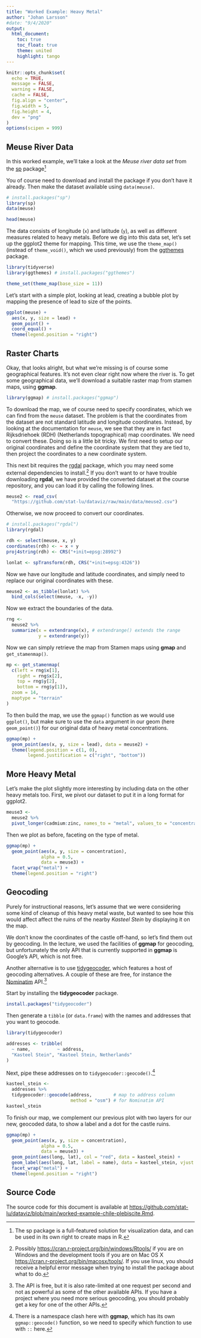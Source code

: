```yaml
---
title: "Worked Example: Heavy Metal"
author: "Johan Larsson"
#date: "9/4/2020"
output:
  html_document:
    toc: true
    toc_float: true
    theme: united
    highlight: tango
---
```


```r

knitr::opts_chunk$set(
  echo = TRUE,
  message = FALSE,
  warning = FALSE,
  cache = FALSE,
  fig.align = "center",
  fig.width = 5,
  fig.height = 4,
  dev = "png"
)
options(scipen = 999)
```

## Meuse River Data

In this worked example, we'll take a look at the *Meuse river data set*
from the [sp](https://CRAN.R-project.org/package=sp) package^[The sp package
is a full-featured solution for visualization data, and can be used in its
own right to create maps in R.]

You of course need to download and install the package if you don't have
it already. Then make the dataset available using `data(meuse)`.

```r
# install.packages("sp")
library(sp)
data(meuse)

head(meuse)
```

The data consists of longitude (`x`) and latitude (`y`), as well as
different measures related to heavy metals. Before we dig into this
data set, let's set up the ggplot2 theme for mapping. This time, we use
the `theme_map()` (instead of `theme_void()`, which we used
previously) from the
[ggthemes](https://CRAN.R-project.org/package=ggthemes) package.

```r
library(tidyverse)
library(ggthemes) # install.packages("ggthemes")

theme_set(theme_map(base_size = 11))
```

Let's start with a simple plot, looking at lead, creating a bubble plot by
mapping the presence of lead to size of the points.

```r
ggplot(meuse) +
  aes(x, y, size = lead) +
  geom_point() +
  coord_equal() +
  theme(legend.position = "right")
```

## Raster Charts

Okay, that looks alright, but what we're missing is of course some geographical
features. It's not even clear right now where the river is. To get some
geographical data, we'll download a suitable raster map from stamen maps,
using **ggmap**.

```r
library(ggmap) # install.packages("ggmap")
```

To download the map, we of course need to specify coordinates, which
we can find from the `meuse` dataset. The problem is that the
coordinates from the dataset are not standard latitude and longitude
coordinates. Instead, by looking at the documentation for `meuse`, we see
that they are in fact Rijksdriehoek (RDH) (Netherlands topographical) map
coordinates. We need to convert these. Doing so is a little bit
tricky. We first need to setup our original coordinates and define the
coordinate system that they are tied to, then project the coordinates to a
new coordinate system.

This next bit requires the [rgdal](https://CRAN.R-project.org/package=rgdal)
package, which you may need some external dependencies to install.^[Possibly
<https://cran.r-project.org/bin/windows/Rtools/> if you are on Windows and
the development tools if you are on Mac OS X
<https://cran.r-project.org/bin/macosx/tools/>. If you use linux, you should
receive a helpful error message when trying to install the package about
what to do.] If you don't want to or have trouble downloading **rgdal**, we
have provided the converted dataset at the course repository, and
you can load it by calling the following lines.

```r
meuse2 <- read_csv(
  "https://github.com/stat-lu/dataviz/raw/main/data/meuse2.csv")
```

Otherwise, we now proceed to convert our coordinates.

```r
# install.packages("rgdal")
library(rgdal)

rdh <- select(meuse, x, y)
coordinates(rdh) <- ~ x + y
proj4string(rdh) <- CRS("+init=epsg:28992")

lonlat <- spTransform(rdh, CRS("+init=epsg:4326"))
```

Now we have our longitude and latitude coordinates, and simply
need to replace our original coordinates with these.

```r
meuse2 <- as_tibble(lonlat) %>%
  bind_cols(select(meuse, -x, -y))
```

Now we extract the boundaries of the data.

```r
rng <-
  meuse2 %>%
  summarize(x = extendrange(x), # extendrange() extends the range
            y = extendrange(y))
```

Now we can simply retrieve the map from Stamen maps using **gmap** and
`get_stamenmap()`.

```r
mp <- get_stamenmap(
  c(left = rng$x[1],
    right = rng$x[2],
    top = rng$y[2],
    bottom = rng$y[1]),
  zoom = 14,
  maptype = "terrain"
)
```

To then build the map, we use the `ggmap()` function as we would use `ggplot()`,
but make sure to use the `data` argument in our geom (here `geom_point()`)
for our original data of heavy metal concentrations.

```r
ggmap(mp) +
  geom_point(aes(x, y, size = lead), data = meuse2) +
  theme(legend.position = c(1, 0),
        legend.justification = c("right", "bottom"))
```

## More Heavy Metal

Let's make the plot slightly more interesting by including data on the
other heavy metals too. First, we pivot our dataset to put it in a long
format for ggplot2.

```r
meuse3 <-
  meuse2 %>%
  pivot_longer(cadmium:zinc, names_to = "metal", values_to = "concentration")
```

Then we plot as before, faceting on the type of metal.

```r
ggmap(mp) +
  geom_point(aes(x, y, size = concentration),
             alpha = 0.5,
             data = meuse3) +
  facet_wrap("metal") +
  theme(legend.position = "right")
```

## Geocoding

Purely for instructional reasons, let's assume that we were considering some
kind of cleanup of this heavy metal waste, but wanted to see how this
would affect affect the ruins of the nearby *Kasteel Stein* by
displaying it on the map.

We don't know the coordinates of the castle off-hand, so let's find them out
by geocoding. In the lecture, we used the facilities of **ggmap** for
geocoding, but unfortunately the only API that is currently supported
in **ggmap** is Google's API, which is not free.

Another alternative is to use
[tidygeocoder](https://CRAN.R-project.org/package=tidygeocoder), which
features a host of geocoding alternatives. A couple of these are free, for
instance the [Nominatim](https://nominatim.org/) API.^[The API is free, but
it is also rate-limited at one request per second and not as powerful as
some of the other available APIs. If you have a project where you need more
serious geocoding, you should probably get a key for one of the other APIs.]

Start by installing the **tidygeocoder** package.

```r
install.packages("tidygeocoder")
```

Then generate a `tibble` (or `data.frame`) with the names
and addresses that you want to geocode.

```r
library(tidygeocoder)

addresses <- tribble(
  ~ name,          ~ address,
  "Kasteel Stein", "Kasteel Stein, Netherlands"
)
```

Next, pipe these addresses on to `tidygeocoder::geocode()`.^[There is a
namespace clash here with **ggmap**, which has its own `ggmap::geocode()`
function, so we need to specify which function to use with `::` here.]

```r
kasteel_stein <-
  addresses %>%
  tidygeocoder::geocode(address,        # map to address column
                        method = "osm") # for Nominatim API
kasteel_stein
```

To finish our map, we complement our previous plot with two layers
for our new, geocoded data, to show a label and a dot for the castle ruins.

```r
ggmap(mp) +
  geom_point(aes(x, y, size = concentration),
             alpha = 0.5,
             data = meuse3) +
  geom_point(aes(long, lat), col = "red", data = kasteel_stein) +
  geom_label(aes(long, lat, label = name), data = kasteel_stein, vjust = -0.5) +
  facet_wrap("metal") +
  theme(legend.position = "right")
```

## Source Code

The source code for this document is available at
<https://github.com/stat-lu/dataviz/blob/main/worked-example-chile-plebiscite.Rmd>.
